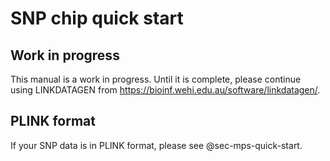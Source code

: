 # SNP chip quick start {#sec-snp-chip-quick-start}

::: callout-warning
## Work in progress

This manual is a work in progress. Until it is complete, please continue using LINKDATAGEN from <https://bioinf.wehi.edu.au/software/linkdatagen/>.
:::

::: callout-note
## PLINK format

If your SNP data is in PLINK format, please see @sec-mps-quick-start.
:::
